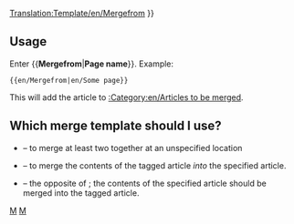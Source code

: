 <noinclude>[[Translation:Template/en/Mergefrom]]</noinclude><noinclude></noinclude>
{{en/Ambox| type  = move
| image = en/Mergefrom.png
| text  =  
{{#IF: {{{1|}}} |
It has been suggested that <!--
                            -->
''[[:{{NAMESPACE}}:{{{1}}}|{{{1}}}]]'' be <span class="plainlinks">[http://en.wikipedia.org/wiki/Wikipedia:Merging merged]</span> into this article or section. ([[:{{NAMESPACE}} talk:{{{1}}}|Discuss]]) 
|
No page name was supplied, fix this or remove the template}} }}<includeonly>{{{2|[[Category:en/Articles to be merged|{{PAGENAME}}]]}}}</includeonly><noinclude>

==Usage==
Enter <nowiki>{{</nowiki>'''Mergefrom'''|'''Page name'''<nowiki>}}</nowiki>. Example:
<pre>{{en/Mergefrom|en/Some page}}</pre>
This will add the article to [[:Category:en/Articles to be merged]].

== Which merge template should I use? ==
* {{en/S|en/Merge}} &ndash; to merge at least two together at an unspecified location
* {{en/S|en/Mergeto}} &ndash; to merge the contents of the tagged article ''into'' the specified article.
* {{en/S|en/Mergefrom}} &ndash; the opposite of {{en/S|en/Mergeto}}; the contents of the specified article should be merged into the tagged article.

[[Category:en/Templates|M]][[Category:en/Message boxes|M]]</noinclude>